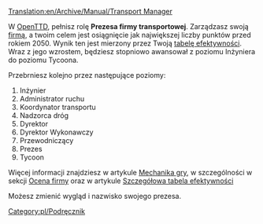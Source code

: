 [[Translation:en/Archive/Manual/Transport Manager]]

W [[pl/Manual/OpenTTD|OpenTTD]], pełnisz rolę '''Prezesa firmy transportowej'''. Zarządzasz swoją [[pl/Manual/Firma transportowa|firmą]], a twoim celem jest osiągnięcie jak największej liczby punktów przed rokiem 2050. Wynik ten jest mierzony przez Twoją [[pl/Manual/Szczegółowa tabela efektywności|tabelę efektywności]]. Wraz z jego wzrostem, będziesz stopniowo awansował z poziomu Inżyniera do poziomu Tycoona. 

Przebrniesz kolejno przez następujące poziomy:
#Inżynier
#Administrator ruchu
#Koordynator transportu
#Nadzorca dróg
#Dyrektor
#Dyrektor Wykonawczy
#Przewodniczący
#Prezes
#Tycoon

Więcej informacji znajdziesz w artykule [[pl/Manual/Game Mechanics/Mechanika gry|Mechanika gry]], w szczególności w sekcji [[pl/Manual/Game Mechanics/Mechanika gry#Ocena firmy|Ocena firmy]] oraz w artykule [[pl/Manual/Szczegółowa tabela efektywności|Szczegółowa tabela efektywności]]

Możesz zmienić wygląd i nazwisko swojego prezesa.

[[Category:pl/Podręcznik]]